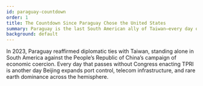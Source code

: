 ```yaml
---
id: paraguay-countdown
order: 1
title: The Countdown Since Paraguay Chose the United States
summary: Paraguay is the last South American ally of Taiwan—every day of inaction invites new pressure from Beijing.
background: default
---
```


In 2023, Paraguay reaffirmed diplomatic ties with Taiwan, standing alone in South America against the People’s Republic of China’s campaign of economic coercion. Every day that passes without Congress enacting TPRI is another day Beijing expands port control, telecom infrastructure, and rare earth dominance across the hemisphere.

<Citation id="ref-paraguay" />
